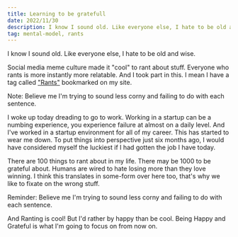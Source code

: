 ```yaml
---
title: Learning to be gratefull
date: 2022/11/30
description: I know I sound old. Like everyone else, I hate to be old and wise.
tag: mental-model, rants
---
```


I know I sound old. Like everyone else, I hate to be old and wise.

Social media meme culture made it "cool" to rant about stuff. Everyone who rants is more instantly more relatable. And I took part in this. I mean I have a tag called ["Rants"](https://www.vedantlohbare.com/tags/rants) bookmarked on my site. 

Note: Believe me I'm trying to sound less corny and failing to do with each sentence.

I woke up today dreading to go to work. Working in a startup can be a numbing experience, you experience failure at almost on a daily level. And I've worked in a startup environment for all of my career. This has started to wear me down. 
To put things into perspective just six months ago, I would have considered myself the luckiest if I had gotten the job I have today. 

There are 100 things to rant about in my life. There may be 1000 to be grateful about. Humans are wired to hate losing more than they love winning. I think this translates in some-form over here too, that's why we like to fixate on the wrong stuff. 

Reminder: Believe me I'm trying to sound less corny and failing to do with each sentence.

And Ranting is cool! But I'd rather by happy than be cool. 
Being Happy and Grateful is what I'm going to focus on from now on. 
